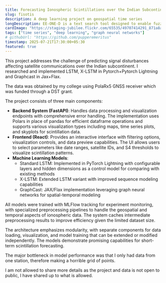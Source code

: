 ```yaml
---
title: Forecasting Ionospheric Scintillations over the Indian Subcontinent
slug: fisotis
description: A deep learning project on geospatial time series
longDescription: EE-ONE-D is a text search tool designed to enable fuzzier searching.
cardImage: "https://staging-jubilee.flickr.com/65535/49707414291_871a8a081a_q.jpg"
tags: ["time series", "deep learning", "graph neural networks"]
# githubUrl: "https://github.com/pupperemeritus"
timestamp: 2025-07-21T17:30:00+05:30
featured: true
---
```


This project addresses the challenge of predicting signal disturbances affecting satellite communications over the Indian subcontinent. I researched and implemented LSTM, X-LSTM in Pytorch+Pytorch Lightning and Graphcast in Jax+Flax.

The data was obtained by my college using PolaRx5 GNSS receiver which was funded through a DST grant.

The project consists of three main components:

- **Backend System (FastAPI)**: Handles data processing and visualization endpoints with comprehensive error handling. The implementation uses Polars in place of pandas for efficient dataframe operations and supports various visualization types including maps, time series plots, and skyplots for scintillation data.
- **Frontend (React)**: Provides an interactive interface with filtering options, visualization controls, and data preview capabilities. The UI allows users to select parameters like date ranges, satellite IDs, and S4 thresholds to visualize scintillation patterns.
- **Machine Learning Models**:
  - Standard LSTM: Implemented in PyTorch Lightning with configurable layers and hidden dimensions as a control model for comparing with existing methods
  - X-LSTM: Extended LSTM variant with improved sequence modeling capabilities
  - GraphCast: JAX/Flax implementation leveraging graph neural networks for spatial-temporal modeling

All models were trained with MLFlow tracking for experiment monitoring, with specialized preprocessing pipelines to handle the geospatial and temporal aspects of ionospheric data. The system caches intermediate preprocessing results to improve efficiency given the limited dataset size.

The architecture emphasizes modularity, with separate components for data loading, visualization, and model training that can be extended or modified independently. The models demonstrate promising capabilities for short-term scintillation forecasting.

The major bottleneck in model performance was that I only had data from one station, therefore making a horrible grid of points.

I am not allowed to share more details as the project and data is not open to public, I have shared up to what is allowed.
